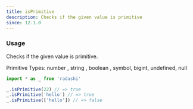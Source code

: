 ```yaml
---
title: isPrimitive
description: Checks if the given value is primitive
since: 12.1.0
---
```


### Usage

Checks if the given value is primitive.

Primitive Types: number , string , boolean , symbol, bigint, undefined, null

```ts twoslash
import * as _ from 'radashi'

_.isPrimitive(22) // => true
_.isPrimitive('hello') // => true
_.isPrimitive(['hello']) // => false
```
